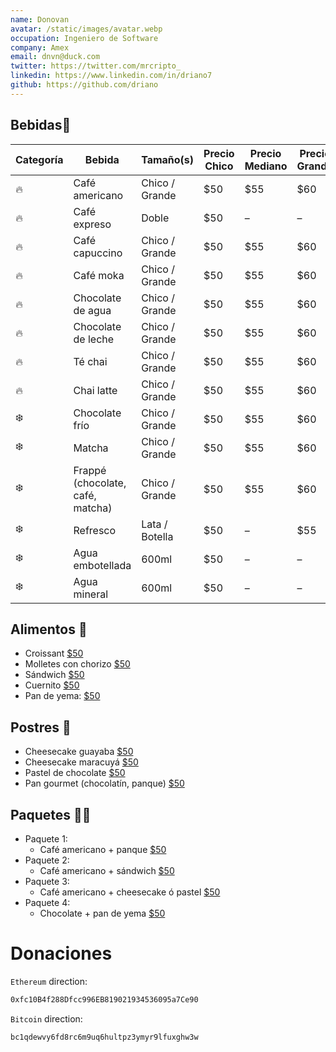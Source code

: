 ```yaml
---
name: Donovan
avatar: /static/images/avatar.webp
occupation: Ingeniero de Software
company: Amex
email: dnvn@duck.com
twitter: https://twitter.com/mrcripto_
linkedin: https://www.linkedin.com/in/driano7
github: https://github.com/driano
---
```


## Bebidas🧋

<table>
  <thead>
    <tr>
      <th>Categoría</th>
      <th>Bebida</th>
      <th>Tamaño(s)</th>
      <th>Precio Chico</th>
      <th>Precio Mediano</th>
      <th>Precio Grande</th>
    </tr>
  </thead>
  <tbody>
    <tr>
      <td>🔥</td>
      <td>Café americano</td>
      <td>Chico / Grande</td>
      <td>$50</td>
      <td>$55</td>
      <td>$60</td>
    </tr>
    <tr>
      <td>🔥</td>
      <td>Café expreso</td>
      <td>Doble</td>
      <td>$50</td>
      <td>–</td>
      <td>–</td>
    </tr>
    <tr>
      <td>🔥</td>
      <td>Café capuccino</td>
      <td>Chico / Grande</td>
      <td>$50</td>
      <td>$55</td>
      <td>$60</td>
    </tr>
    <tr>
      <td>🔥</td>
      <td>Café moka</td>
      <td>Chico / Grande</td>
      <td>$50</td>
      <td>$55</td>
      <td>$60</td>
    </tr>
    <tr>
      <td>🔥</td>
      <td>Chocolate de agua</td>
      <td>Chico / Grande</td>
      <td>$50</td>
      <td>$55</td>
      <td>$60</td>
    </tr>
    <tr>
      <td>🔥</td>
      <td>Chocolate de leche</td>
      <td>Chico / Grande</td>
      <td>$50</td>
      <td>$55</td>
      <td>$60</td>
    </tr>
    <tr>
      <td>🔥</td>
      <td>Té chai</td>
      <td>Chico / Grande</td>
      <td>$50</td>
      <td>$55</td>
      <td>$60</td>
    </tr>
    <tr>
      <td>🔥</td>
      <td>Chai latte</td>
      <td>Chico / Grande</td>
      <td>$50</td>
      <td>$55</td>
      <td>$60</td>
    </tr>
    <tr>
      <td>❄️</td>
      <td>Chocolate frío</td>
      <td>Chico / Grande</td>
      <td>$50</td>
      <td>$55</td>
      <td>$60</td>
    </tr>
    <tr>
      <td>❄️</td>
      <td>Matcha</td>
      <td>Chico / Grande</td>
      <td>$50</td>
      <td>$55</td>
      <td>$60</td>
    </tr>
    <tr>
      <td>❄️</td>
      <td>Frappé (chocolate, café, matcha)</td>
      <td>Chico / Grande</td>
      <td>$50</td>
      <td>$55</td>
      <td>$60</td>
    </tr>
    <tr>
      <td>❄️</td>
      <td>Refresco</td>
      <td>Lata / Botella</td>
      <td>$50</td>
      <td>–</td>
      <td>$55</td>
    </tr>
    <tr>
      <td>❄️</td>
      <td>Agua embotellada</td>
      <td>600ml</td>
      <td>$50</td>
      <td>–</td>
      <td>–</td>
    </tr>
    <tr>
      <td>❄️</td>
      <td>Agua mineral</td>
      <td>600ml</td>
      <td>$50</td>
      <td>–</td>
      <td>–</td>
    </tr>
  </tbody>
</table>

## Alimentos 🥪

<ul>
  <li>
    Croissant <u>$50</u>
  </li>
  <li>
    Molletes con chorizo <u>$50</u>
  </li>
  <li>
    Sándwich <u>$50</u>
  </li>
  <li>
    Cuernito <u>$50</u>
  </li>
  <li>
    Pan de yema: <u>$50</u>
  </li>
</ul>

## Postres 🍰

<ul>
  <li>
    Cheesecake guayaba <u>$50</u>
  </li>
  <li>
    Cheesecake maracuyá <u>$50</u>
  </li>
  <li>
    Pastel de chocolate <u>$50</u>
  </li>
  <li>
    Pan gourmet (chocolatín, panque) <u>$50</u>
  </li>
</ul>

## Paquetes 🧋🍰

<ul>
  <li>
    Paquete 1:
    <ul>
      <li>
        Café americano + panque <u>$50</u>
      </li>
    </ul>
  </li>
  <li>
    Paquete 2:
    <ul>
      <li>
        Café americano + sándwich <u>$50</u>
      </li>
    </ul>
  </li>
  <li>
    Paquete 3:
    <ul>
      <li>
        Café americano + cheesecake ó pastel <u>$50</u>
      </li>
    </ul>
  </li>
  <li>
    Paquete 4:
    <ul>
      <li>
        Chocolate + pan de yema <u>$50</u>
      </li>
    </ul>
  </li>
</ul>

# Donaciones

`Ethereum` direction:

```bash
0xfc10B4f288Dfcc996EB819021934536095a7Ce90
```

`Bitcoin` direction:

```bash
bc1qdewvy6fd8rc6m9uq6hultpz3ymyr9lfuxghw3w
```
